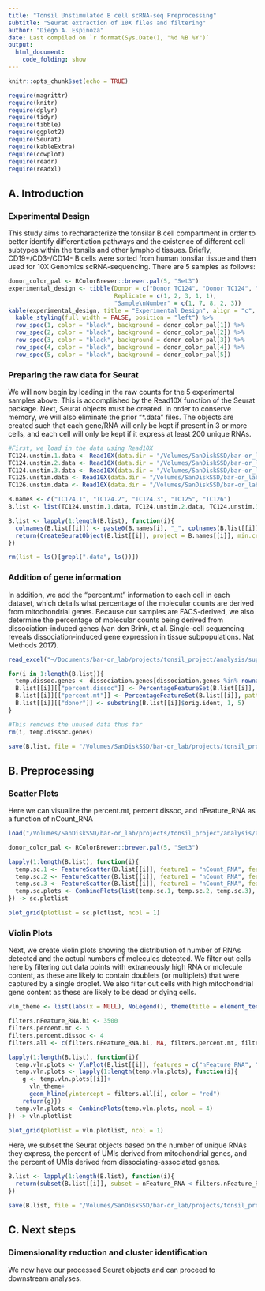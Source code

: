 ```yaml
---
title: "Tonsil Unstimulated B cell scRNA-seq Preprocessing"
subtitle: "Seurat extraction of 10X files and filtering"
author: "Diego A. Espinoza"
date: Last compiled on `r format(Sys.Date(), "%d %B %Y")`
output:
  html_document:
    code_folding: show
---
```


```r
knitr::opts_chunk$set(echo = TRUE)
```

```r
require(magrittr)
require(knitr)
require(dplyr)
require(tidyr)
require(tibble)
require(ggplot2)
require(Seurat)
require(kableExtra)
require(cowplot)
require(readr)
require(readxl)
```

## A. Introduction
### Experimental Design
This study aims to recharacterize the tonsilar B cell compartment in order to better identify differentiation pathways and the existence of different cell subtypes within the tonsils and other lymphoid tissues. Briefly, CD19+/CD3-/CD14- B cells were sorted from human tonsilar tissue and then used for 10X Genomics scRNA-sequencing. There are 5 samples as follows:

```r
donor_color_pal <- RColorBrewer::brewer.pal(5, "Set3")
experimental_design <- tibble(Donor = c("Donor TC124", "Donor TC124", "Donor TC124", "Donor TC125", "Donor TC126"),
                              Replicate = c(1, 2, 3, 1, 1),
                              "Sample\nNumber" = c(1, 7, 8, 2, 3))
kable(experimental_design, title = "Experimental Design", align = "c", bootstrap_options = c("condensed")) %>%
  kable_styling(full_width = FALSE, position = "left") %>%
  row_spec(1, color = "black", background = donor_color_pal[1]) %>%
  row_spec(2, color = "black", background = donor_color_pal[2]) %>%
  row_spec(3, color = "black", background = donor_color_pal[3]) %>%
  row_spec(4, color = "black", background = donor_color_pal[4]) %>%
  row_spec(5, color = "black", background = donor_color_pal[5])

```

### Preparing the raw data for Seurat
We will now begin by loading in the raw counts for the 5 experimental samples above. This is accomplished by the Read10X function of the Seurat package. Next, Seurat objects must be created. In order to conserve memory, we will also eliminate the prior "*.data" files. The objects are created such that each gene/RNA will only be kept if present in 3 or more cells, and each cell will only be kept if it express at least 200 unique RNAs. 
```r
#First, we load in the data using Read10X
TC124.unstim.1.data <- Read10X(data.dir = "/Volumes/SanDiskSSD/bar-or_lab/projects/tonsil_project/raw_data/cellranger_3_1_0/filtered/Amit1/", strip.suffix = TRUE)
TC124.unstim.2.data <- Read10X(data.dir = "/Volumes/SanDiskSSD/bar-or_lab/projects/tonsil_project/raw_data/cellranger_3_1_0/filtered/Amit7/", strip.suffix = TRUE)
TC124.unstim.3.data <- Read10X(data.dir = "/Volumes/SanDiskSSD/bar-or_lab/projects/tonsil_project/raw_data/cellranger_3_1_0/filtered/Amit8/", strip.suffix = TRUE)
TC125.unstim.data <- Read10X(data.dir = "/Volumes/SanDiskSSD/bar-or_lab/projects/tonsil_project/raw_data/cellranger_3_1_0/filtered/Amit2/", strip.suffix = TRUE)
TC126.unstim.data <- Read10X(data.dir = "/Volumes/SanDiskSSD/bar-or_lab/projects/tonsil_project/raw_data/cellranger_3_1_0/filtered/Amit3/", strip.suffix = TRUE)

B.names <- c("TC124.1", "TC124.2", "TC124.3", "TC125", "TC126")
B.list <- list(TC124.unstim.1.data, TC124.unstim.2.data, TC124.unstim.3.data, TC125.unstim.data, TC126.unstim.data)

B.list <- lapply(1:length(B.list), function(i){
  colnames(B.list[[i]]) <- paste0(B.names[i], "_", colnames(B.list[[i]]))
  return(CreateSeuratObject(B.list[[i]], project = B.names[[i]], min.cells = 3, min.features = 200))
})

rm(list = ls()[grepl(".data", ls())])

```

### Addition of gene information
In addition, we add the "percent.mt" information to each cell in each dataset, which details what percentage of the molecular counts are derived from mitochondrial genes. Because our samples are FACS-derived, we also determine the percentage of molecular counts being derived from dissociation-induced genes (van den Brink, et al. Single-cell sequencing reveals dissociation-induced gene expression in tissue subpopulations. Nat Methods 2017).
```r
read_excel("~/Documents/bar-or_lab/projects/tonsil_project/analysis/supplementary_information/dissociation_genes.xlsx") %>% select('Human ID') %>% na.omit %>% pull("Human ID") -> dissociation.genes

for(i in 1:length(B.list)){
  temp.dissoc.genes <- dissociation.genes[dissociation.genes %in% rownames(B.list[[i]])]
  B.list[[i]][["percent.dissoc"]] <- PercentageFeatureSet(B.list[[i]], features = temp.dissoc.genes)
  B.list[[i]][["percent.mt"]] <- PercentageFeatureSet(B.list[[i]], pattern = "^MT-")
  B.list[[i]][["donor"]] <- substring(B.list[[i]]$orig.ident, 1, 5)
}

#This removes the unused data thus far
rm(i, temp.dissoc.genes)

save(B.list, file = "/Volumes/SanDiskSSD/bar-or_lab/projects/tonsil_project/analysis/all_preprocessing_310/raw_Seurat_object_list.RData")

```

## B. Preprocessing
### Scatter Plots
Here we can visualize the percent.mt, percent.dissoc, and nFeature_RNA as a function of nCount_RNA
```r
load("/Volumes/SanDiskSSD/bar-or_lab/projects/tonsil_project/analysis/all_preprocessing_310/raw_Seurat_object_list.RData")

donor_color_pal <- RColorBrewer::brewer.pal(5, "Set3")

lapply(1:length(B.list), function(i){
  temp.sc.1 <- FeatureScatter(B.list[[i]], feature1 = "nCount_RNA", feature2 = "percent.mt", cols = donor_color_pal[i], pt.size = 0.5)+NoLegend()
  temp.sc.2 <- FeatureScatter(B.list[[i]], feature1 = "nCount_RNA", feature2 = "percent.dissoc", cols = donor_color_pal[i], pt.size = 0.5)+NoLegend()
  temp.sc.3 <- FeatureScatter(B.list[[i]], feature1 = "nCount_RNA", feature2 = "nFeature_RNA", cols = donor_color_pal[i], pt.size = 0.5)
  temp.sc.plots <- CombinePlots(list(temp.sc.1, temp.sc.2, temp.sc.3), ncol = 3)
}) -> sc.plotlist

plot_grid(plotlist = sc.plotlist, ncol = 1)

```


### Violin Plots
Next, we create violin plots showing the distribution of number of RNAs detected and the actual numbers of molecules detected. We filter out cells here by filtering out data points with extraneously high RNA or molecule content, as these are likely to contain doublets (or multiplets) that were captured by a single droplet. We also filter out cells with high mitochondrial gene content as these are likely to be dead or dying cells.
```r

vln_theme <- list(labs(x = NULL), NoLegend(), theme(title = element_text(size = 10), axis.text.x = element_text(angle = 0, size = 10, hjust = 0.5)))

filters.nFeature_RNA.hi <- 3500
filters.percent.mt <- 5
filters.percent.dissoc <- 4
filters.all <- c(filters.nFeature_RNA.hi, NA, filters.percent.mt, filters.percent.dissoc)

lapply(1:length(B.list), function(i){
  temp.vln.plots <- VlnPlot(B.list[[i]], features = c("nFeature_RNA", "nCount_RNA", "percent.mt", "percent.dissoc"), combine = FALSE, cols = donor_color_pal[i], pt.size = 0.001, log = TRUE)
  temp.vln.plots <- lapply(1:length(temp.vln.plots), function(i){
    g <- temp.vln.plots[[i]]+
      vln_theme+
      geom_hline(yintercept = filters.all[i], color = "red")
    return(g)})
  temp.vln.plots <- CombinePlots(temp.vln.plots, ncol = 4)
}) -> vln.plotlist

plot_grid(plotlist = vln.plotlist, ncol = 1)
```


Here, we subset the Seurat objects based on the number of unique RNAs they express, the percent of UMIs derived from mitochondrial genes, and the percent of UMIs derived from dissociating-associated genes.
```r

B.list <- lapply(1:length(B.list), function(i){
  return(subset(B.list[[i]], subset = nFeature_RNA < filters.nFeature_RNA.hi & percent.mt < filters.percent.mt & percent.dissoc < filters.percent.dissoc))
})

save(B.list, file = "/Volumes/SanDiskSSD/bar-or_lab/projects/tonsil_project/analysis/all_preprocessing_310/processed_Seurat_object_list.RData")
```

## C. Next steps
### Dimensionality reduction and cluster identification
We now have our processed Seurat objects and can proceed to downstream analyses.

